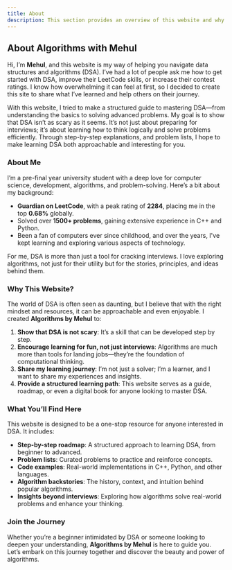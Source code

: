 ```yaml
---
title: About
description: This section provides an overview of this website and why it was created.
---
```


## About Algorithms with Mehul

Hi, I’m **Mehul**, and this website is my way of helping you navigate data structures and algorithms (DSA). I’ve had a lot of people ask me how to get started with DSA, improve their LeetCode skills, or increase their contest ratings. I know how overwhelming it can feel at first, so I decided to create this site to share what I’ve learned and help others on their journey.

With this website, I tried to make a structured guide to mastering DSA—from understanding the basics to solving advanced problems. My goal is to show that DSA isn’t as scary as it seems. It’s not just about preparing for interviews; it’s about learning how to think logically and solve problems efficiently. Through step-by-step explanations, and problem lists, I hope to make learning DSA both approachable and interesting for you.

### About Me

I’m a pre-final year university student with a deep love for computer science, development, algorithms, and problem-solving. Here’s a bit about my background:  
- **Guardian on LeetCode**, with a peak rating of **2284**, placing me in the top **0.68%** globally.  
- Solved over **1500+ problems**, gaining extensive experience in C++ and Python. 
- Been a fan of computers ever since childhood, and over the years, I've kept learning and exploring various aspects of technology.  

For me, DSA is more than just a tool for cracking interviews. I love exploring algorithms, not just for their utility but for the stories, principles, and ideas behind them.

### Why This Website?

The world of DSA is often seen as daunting, but I believe that with the right mindset and resources, it can be approachable and even enjoyable. I created **Algorithms by Mehul** to:  
1. **Show that DSA is not scary**: It’s a skill that can be developed step by step.  
2. **Encourage learning for fun, not just interviews**: Algorithms are much more than tools for landing jobs—they’re the foundation of computational thinking.  
3. **Share my learning journey**: I’m not just a solver; I’m a learner, and I want to share my experiences and insights.  
4. **Provide a structured learning path**: This website serves as a guide, roadmap, or even a digital book for anyone looking to master DSA.  

### What You’ll Find Here

This website is designed to be a one-stop resource for anyone interested in DSA. It includes:  
- **Step-by-step roadmap**: A structured approach to learning DSA, from beginner to advanced.  
- **Problem lists**: Curated problems to practice and reinforce concepts.  
- **Code examples**: Real-world implementations in C++, Python, and other languages.  
- **Algorithm backstories**: The history, context, and intuition behind popular algorithms.  
- **Insights beyond interviews**: Exploring how algorithms solve real-world problems and enhance your thinking.  

### Join the Journey

Whether you’re a beginner intimidated by DSA or someone looking to deepen your understanding, **Algorithms by Mehul** is here to guide you. Let’s embark on this journey together and discover the beauty and power of algorithms.
